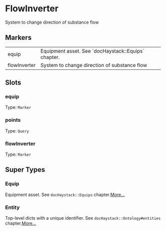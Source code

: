 # FlowInverter
System to change direction of substance flow
## Markers
<table>
<tbody>
<tr>
<td className='p-2 align-top'><span className='bg-sky-200 rounded-md px-3 py-1 text-sky-700 block font-semibold text-center text-sm'>equip </span></td>
<td className='p-2 align-top'>Equipment asset. See `docHaystack::Equips` chapter.</td>
</tr>
<tr>
<td className='p-2 align-top'><span className='bg-sky-200 rounded-md px-3 py-1 text-sky-700 block font-semibold text-center text-sm'>flowInverter </span></td>
<td className='p-2 align-top'>System to change direction of substance flow </td>
</tr>
</tbody>
</table>

## Slots

### equip
Type: `Marker`

### points
Type: `Query`

### flowInverter
Type: `Marker`



## Super Types
### Equip
Equipment asset.
See `docHaystack::Equips` chapter.[More...](/ph/entities/Equip)

### Entity
Top-level dicts with a unique identifier.
See `docHaystack::Ontology#entities` chapter.[More...](/ph/entities/Entity)


